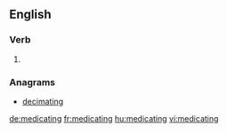 ==English==

===Verb===
{{head|en}}

# {{present participle of|medicate|lang=en}}

===Anagrams===
* [[decimating#English|decimating]]

[[de:medicating]]
[[fr:medicating]]
[[hu:medicating]]
[[vi:medicating]]